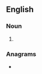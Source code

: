 ==English==

===Noun===
{{en-noun}}

# {{obsolete spelling of|en|business}}

===Anagrams===
* {{anagrams|en|a=beeinsssu|e-Business|e-business}}